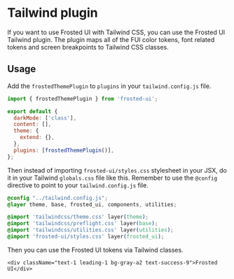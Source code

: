 
<Meta title="Guides/5. Tailwind plugin" />

# Tailwind plugin

If you want to use Frosted UI with Tailwind CSS, you can use the Frosted UI Tailwind plugin.
The plugin maps all of the FUI color tokens, font related tokens and screen breakpoints to Tailwind CSS classes.

## Usage

Add the `frostedThemePlugin` to `plugins` in your `tailwind.config.js` file.

```js
import { frostedThemePlugin } from 'frosted-ui';

export default {
  darkMode: ['class'],
  content: [],
  theme: {
    extend: {},
  },
  plugins: [frostedThemePlugin()],
};
```

Then instead of importing `frosted-ui/styles.css` stylesheet in your JSX,
do it in your Tailwind `globals.css` file like this. Remember to use the `@config` directive to point to your `tailwind.config.js` file.

```css
@config "../tailwind.config.js";
@layer theme, base, frosted_ui, components, utilities;

@import 'tailwindcss/theme.css' layer(theme);
@import 'tailwindcss/preflight.css' layer(base);
@import 'tailwindcss/utilities.css' layer(utilities);
@import 'frosted-ui/styles.css' layer(frosted_ui);
```

Then you can use the Frosted UI tokens via Tailwind classes.

```tsx
<div className="text-1 leading-1 bg-gray-a2 text-success-9">Frosted UI</div>
```
